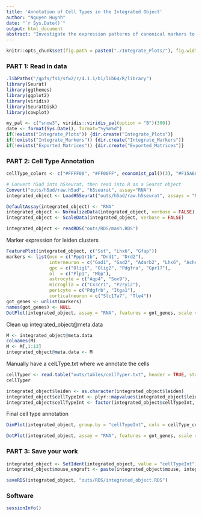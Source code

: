 ```yaml
---
title: 'Annotation of Cell Types in the Integrated Object'
author: "Nguyen Huynh"
date: "`r Sys.Date()`"
output: html_document
abstract: "Investigate the expression patterns of canonical markers to identify cell types in our integrated object" 
---
```


```r
knitr::opts_chunk$set(fig.path = paste0("./Integrate_Plots/"), fig.width = 8, message=FALSE, warning = FALSE, eval = TRUE)
```

### PART 1: Read in data 

```r
.libPaths("/gpfs/fs1/sfw2/r/4.1.1/b1/lib64/R/library")
library(Seurat)
library(ggthemes)
library(ggplot2)
library(viridis)
library(SeuratDisk)
library(cowplot)

my_pal <- c("snow3", viridis::viridis_pal(option = "B")(300))
date <- format(Sys.Date(), format="%y%m%d")
if(!exists("Integrate_Plots")) {dir.create("Integrate_Plots")}
if(!exists("Integrate_Markers")) {dir.create("Integrate_Markers")}
if(!exists("Exported_Matrices")) {dir.create("Exported_Matrices")}
```

### PART 2: Cell Type Annotation

```r
cellType_colors <- c("#FFFF00", "#FF00FF", economist_pal()(3), "#F15A60", "saddlebrown", "#FAA75B", "#9E67AB", "springgreen3", "blue", "grey80")

```

```r
# Convert h5ad into h5seurat, then read into R as a Seurat object
Convert("outs/h5ad/raw.h5ad", "h5seurat", assay="RNA")
integrated_object <- LoadH5Seurat("outs/h5ad/raw.h5seurat", assays = "RNA")
```

```r
DefaultAssay(integrated_object) <- "RNA"
integrated_object <- NormalizeData(integrated_object, verbose = FALSE)
integrated_object <- ScaleData(integrated_object, verbose = FALSE)
```

```r
integrated_object <- readRDS("outs/RDS/mash.RDS")
```

Marker expression for leiden clusters

```r
FeaturePlot(integrated_object, c("Sst", "Lhx6", "Gfap"))
markers <- list(msn = c("Ppp1r1b", "Drd1", "Drd2"), 
                interneuron = c("Gad1", "Gad2", "Adarb2", "Lhx6", "Ache", "Pvalb"),
                gpc = c("Olig1", "Olig2", "Pdgfra", "Gpr17"), 
                ol  = c("Plp1", "Mbp"), 
                astrocyte = c("Aqp4", "Sox9"), 
                microglia = c("Cx3cr1", "P2ry12"), 
                pericyte = c("Pdgfrb", "Itga1"),
                corticalneuron = c("Slc17a7", "Tle4"))
got_genes <- unlist(markers)
names(got_genes) <- NULL
DotPlot(integrated_object, assay = "RNA", features = got_genes, scale = FALSE, dot.min = 0.25, scale.by = 2, group.by = "leiden") + scale_color_viridis(option = "B") + theme_bw() + labs(x="", y = "") + theme(axis.text.y = element_text(color = "black"), axis.text.x = element_text(color = "black", angle = 45, hjust = 1), legend.title = element_text(size = 8)) 
```

Clean up integrated_object@meta.data

```r
M <- integrated_object@meta.data
colnames(M)
M <- M[,1:13]
integrated_object@meta.data <- M
```

Manually have a celLType.txt where we annotate the cells

```r
cellTyper <- read.table("outs/tables/cellTyper.txt", header = TRUE, stringsAsFactors = FALSE)
cellTyper
```

```r
integrated_object$leiden <- as.character(integrated_object$leiden)
integrated_object$cellTypeInt <- plyr::mapvalues(integrated_object$leiden, from = cellTyper$leiden, to = cellTyper$cellType, warn_missing = FALSE)
integrated_object$cellTypeInt <- factor(integrated_object$cellTypeInt, levels = c("D1_MSN", "D2_MSN", "INTERNEURON_Adarb2", "INTERNEURON_Lhx6", "INTERNEURON_Ache", "GPC", "immatureOL", "OL", "ASTROCYTE", "MICROGLIA", "PERICYTE","ctxEXCITATORY"))
```

Final cell type annotation

```r
DimPlot(integrated_object, group.by = "cellTypeInt", cols = cellType_colors, label = TRUE)
```


```r
DotPlot(integrated_object, assay = "RNA", features = got_genes, scale = FALSE, dot.min = 0.25, scale.by = 2, group.by = "cellTypeInt") + scale_color_viridis(option = "B") + theme_bw() + labs(x="", y = "") + theme(axis.text.y = element_text(color = "black"), axis.text.x = element_text(color = "black", angle = 45, hjust = 1), legend.title = element_text(size = 8)) 
```

### PART 3: Save your work

```r
integrated_object <- SetIdent(integrated_object, value = "cellTypeInt")
integrated_object$mouse_engraft <- paste(integrated_object$mouse, integrated_object$engraft, sep = "_")
```

```r
saveRDS(integrated_object, "outs/RDS/integrated_object.RDS")
```


### Software

```r
sessionInfo()
```


